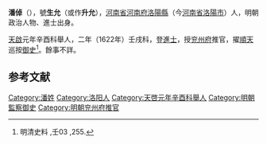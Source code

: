 '''潘倬'''（{{bd|？||？|catIdx=}}），號'''生允'''（或作'''升允'''），[[河南省|河南省]][[河南府|河南府]][[洛陽縣|洛陽縣]]（今[[河南省|河南省]][[洛陽市|洛陽市]]）人，明朝政治人物、進士出身。

[[天啟|天啟]]元年辛酉科舉人，二年（1622年）壬戌科，登[[進士|進士]]，授[[兖州府|兖州府]]推官，擢[[順天|順天]]巡按[[御史|御史]]<ref>明清史料 ,壬03 ,255.</ref>。餘事不詳。

==参考文献==
{{reflist}}

{{天啓二年壬戌科殿試金榜}}

{{Authority control}}

{{DEFAULTSORT:Pan潘}}
[[Category:潘姓|Category:潘姓]]
[[Category:洛阳人|Category:洛阳人]]
[[Category:天啓元年辛酉科舉人|Category:天啓元年辛酉科舉人]]
[[Category:明朝監察御史|Category:明朝監察御史]]
[[Category:明朝兖州府推官|Category:明朝兖州府推官]]


{{明朝人物小作品}}